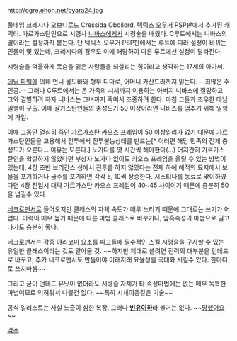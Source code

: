 http://ogre.ehoh.net/cyara24.jpg

풀네임 크레시다 오브디로드 Cressida Obdilord. [[택틱스 오우거]] PSP판에서 추가된 캐릭터. 가르가스탄인으로 시령사 [[니바스]]에게서 시령술을 배웠다. C루트에서는 니바스의 딸이라는 설정까지 붙는다. 단 택틱스 오우거 PSP판에서는 루트에 따라 설정이 바뀌는 인물이 몇 있는데, 크레시다의 경우도 이에 해당하여 다른 루트에선 설정이 달라진다.

시령술을 억울하게 목숨을 잃은 사람들을 되살리는 힘이라고 생각하는 17세의 아가씨.

[[데님 파웰]]에 의해 언니 몰도바와 형부 디다로, 어머니 카산드라까지 잃는다. --죄많은 주인공.-- 그러나 C루트에서는 온 가족의 시체까지 이용하는 아버지 니바스에 절망하고 그와 결별하려 하자 니바스는 그녀까지 죽여서 조종하려 한다. 마침 그들과 조우한 데님 일행이 구출. 이때 갈가스탄인들의 충성도가 50 이상이라면 니바스를 멈추기 위해 일행에 가입.

이때 그동안 열심히 죽인 가르가스탄 카오스 프레임이 50 이상일리가 없기 때문에 가르가스탄인들을 고용해서 전투에서 전투불능상태를 만드는[* 이러면 해당 민족의 전체 충성도가 오른다... 이유는 모른다.] 노가다를 몇 시간씩 해야한다(...) 어지간히 가르가스탄인을 학살하지 않았다면 부상자 노가다 없이도 카오스 프레임을 올릴 수 있는 방법이 있는데, 4장 초반 브리간스 성에서 전투를 하지 않았다는 전제 하에 해적의 묘지에서 보물을 포기하거나 금주를 포기하면 각각 5, 10씩 상승한다. 시스티나를 동료로 맞이하였다면 4장 진입시 대략 가르가스탄 카오스 프레임이 40~45 사이이기 때문에 충분히 50을 넘길수 있다.

[[네크로맨서]]로 들어오지만 클래스의 자체 속도가 매우 느리기 때문에 그대로는 쓰기가 어렵다. 마력이 매우 높기 때문에 다른 마법 클래스로 바꾸거나, 암흑속성의 마법으로 밀고 나가도 충분히 좋다.

네크로맨서는 각종 야리코미 요소를 파고들때 필수적인 스킬 시령술을 구사할 수 있는 유일한 클래스이라는 것도 알아둘 것. ~~하지만 제대로 쓸려면 전력의 대부분을 언데드로 바꾸고, 추가 네크로맨서도 만들어야 이래저래 요율성을 극대화 시킬수 있다. 한마디로 쓰지마셈~~

그리고 굳이 언데드 유닛이 없더라도 시령술 자체가 타 속성마법에는 없는 매우 독특한 마법이므로 익혀둬서 나쁠건 없다. ~~특히 시체이동같은 기술~~

공식 일러스트는 사실 노출이 심한 복장. 그러나 '''[[빈유]]이하'''라 볼거는 없다. ~~[[망했어요]]~~

[[각주]]
